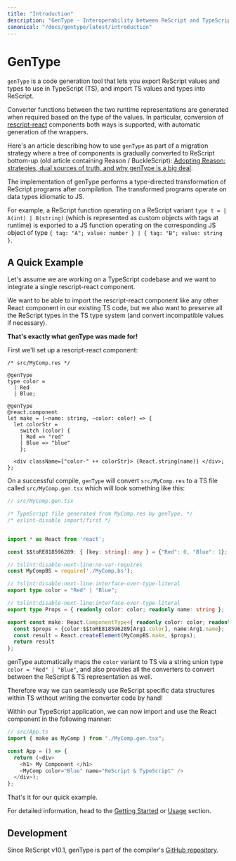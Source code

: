 ```yaml
---
title: "Introduction"
description: "GenType - Interoperability between ReScript and TypeScript / Flow"
canonical: "/docs/gentype/latest/introduction"
---
```


# GenType

`genType` is a code generation tool that lets you export ReScript values and types to use in TypeScript (TS), and import TS values and types into ReScript.

Converter functions between the two runtime representations are generated when required based on the type of the values.
In particular, conversion of [rescript-react](/docs/react/latest/introduction) components both ways is supported, with automatic generation of the wrappers.

Here's an article describing how to use `genType` as part of a migration strategy where a tree of components is gradually converted to ReScript bottom-up (old article containing Reason / BuckleScript): [Adopting Reason: strategies, dual sources of truth, and why genType is a big deal](https://medium.com/p/c514265b466d).

The implementation of genType performs a type-directed transformation of ReScript programs after compilation. The transformed programs operate on data types idiomatic to JS.

For example, a ReScript function operating on a ReScript variant `type t = | A(int) | B(string)` (which is represented as custom objects with tags at runtime) is exported to a JS function operating on the corresponding JS object of type `{ tag: "A"; value: number }
  | { tag: "B"; value: string }`.

## A Quick Example

Let's assume we are working on a TypeScript codebase and we want to integrate a single rescript-react component.

We want to be able to import the rescript-react component like any other React component in our existing TS code, but we also want to preserve all the ReScript types in the TS type system (and convert incompatible values if necessary).

**That's exactly what genType was made for!**

First we'll set up a rescript-react component:

```res
/* src/MyComp.res */

@genType
type color =
  | Red
  | Blue;

@genType
@react.component
let make = (~name: string, ~color: color) => {
  let colorStr =
    switch (color) {
    | Red => "red"
    | Blue => "blue"
    };

  <div className={"color-" ++ colorStr}> {React.string(name)} </div>;
};
```

On a successful compile, `genType` will convert `src/MyComp.res` to a TS file called `src/MyComp.gen.tsx` which will look something like this:

```ts
// src/MyComp.gen.tsx

/* TypeScript file generated from MyComp.res by genType. */
/* eslint-disable import/first */


import * as React from 'react';

const $$toRE818596289: { [key: string]: any } = {"Red": 0, "Blue": 1};

// tslint:disable-next-line:no-var-requires
const MyCompBS = require('./MyComp.bs');

// tslint:disable-next-line:interface-over-type-literal
export type color = "Red" | "Blue";

// tslint:disable-next-line:interface-over-type-literal
export type Props = { readonly color: color; readonly name: string };

export const make: React.ComponentType<{ readonly color: color; readonly name: string }> = function MyComp(Arg1: any) {
  const $props = {color:$$toRE818596289[Arg1.color], name:Arg1.name};
  const result = React.createElement(MyCompBS.make, $props);
  return result
};
```

genType automatically maps the `color` variant to TS via a string union type `color = "Red" | "Blue"`, and also provides all the converters to convert between the ReScript & TS representation as well.

Therefore way we can seamlessly use ReScript specific data structures within TS without writing the converter code by hand!

Within our TypeScript application, we can now import and use the React component in the following manner:

```ts
// src/App.ts
import { make as MyComp } from "./MyComp.gen.tsx";

const App = () => {
  return (<div>
    <h1> My Component </h1>
    <MyComp color="Blue" name="ReScript & TypeScript" />
  </div>);
};
```

That's it for our quick example.

For detailed information, head to the [Getting Started](getting-started) or [Usage](usage) section.

## Development

Since ReScript v10.1, genType is part of the compiler's [GitHub repository](https://github.com/rescript-lang/rescript-compiler).
